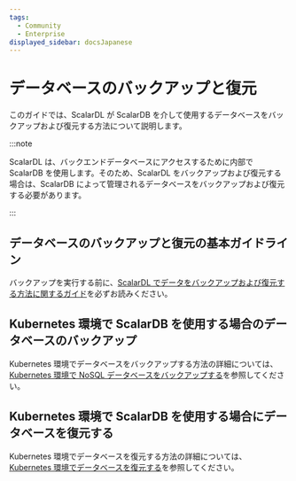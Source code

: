 ```yaml
---
tags:
  - Community
  - Enterprise
displayed_sidebar: docsJapanese
---
```


# データベースのバックアップと復元


<TranslationBanner />

このガイドでは、ScalarDL が ScalarDB を介して使用するデータベースをバックアップおよび復元する方法について説明します。

:::note

ScalarDL は、バックエンドデータベースにアクセスするために内部で ScalarDB を使用します。そのため、ScalarDL をバックアップおよび復元する場合は、ScalarDB によって管理されるデータベースをバックアップおよび復元する必要があります。

:::

## データベースのバックアップと復元の基本ガイドライン

バックアップを実行する前に、[ScalarDL でデータをバックアップおよび復元する方法に関するガイド](backup-restore.mdx)を必ずお読みください。

## Kubernetes 環境で ScalarDB を使用する場合のデータベースのバックアップ

Kubernetes 環境でデータベースをバックアップする方法の詳細については、[Kubernetes 環境で NoSQL データベースをバックアップする](scalar-kubernetes/BackupNoSQL.mdx)を参照してください。

## Kubernetes 環境で ScalarDB を使用する場合にデータベースを復元する

Kubernetes 環境でデータベースを復元する方法の詳細については、[Kubernetes 環境でデータベースを復元する](scalar-kubernetes/RestoreDatabase.mdx)を参照してください。
